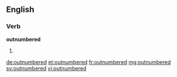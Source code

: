 ==English==

===Verb===
'''outnumbered'''

# {{past of|outnumber}}

[[de:outnumbered]]
[[et:outnumbered]]
[[fr:outnumbered]]
[[mg:outnumbered]]
[[sv:outnumbered]]
[[vi:outnumbered]]